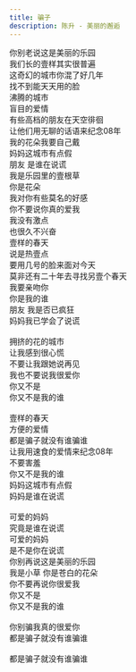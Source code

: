 ```yaml
---
title: 骗子
description: 陈升 - 美丽的邂逅
---
```


你别老说这是美丽的乐园<br />我们长的壹样其实很普遍<br />这奇幻的城市你混了好几年<br />找不到能天天用的脸<br />沸腾的城市<br />盲目的爱情<br />有些高档的朋友在天空徘徊<br />让他们用无聊的话语来纪念08年<br />我的花朵我要自己戴<br />妈妈这城市有点假<br />朋友 是谁在说谎<br />我是乐园里的壹根草<br />你是花朵<br />我对你有些莫名的好感<br />你不要说你真的爱我<br />我没有激点<br />也很久不兴奋<br />壹样的春天<br />说是热壹点<br />要用几号的脸来面对今天<br />莫非还有二十年去寻找另壹个春天<br />我要亲吻你<br />你是我的谁<br />朋友 我是否已疯狂<br />妈妈我已学会了说谎<br /><br />拥挤的花的城市<br />让我感到很心慌<br />不要让我跟她说再见<br />我也不要说我很爱你<br />你又不是<br />你又不是我的谁<br /><br />壹样的春天<br />方便的爱情<br />都是骗子就没有谁骗谁<br />让我用速食的爱情来纪念08年<br />不要害羞<br />你又不是我的谁<br />妈妈这城市有点假<br />妈妈是谁在说谎<br /><br />可爱的妈妈<br />究竟是谁在说谎<br />可爱的妈妈<br />是不是你在说谎<br />你别再说这是美丽的乐园<br />我是小草 你是苍白的花朵<br />你不要再说你很爱我<br />你又不是<br />你又不是我的谁<br /><br />你别骗我真的很爱你<br />都是骗子就没有谁骗谁<br /><br />都是骗子就没有谁骗谁